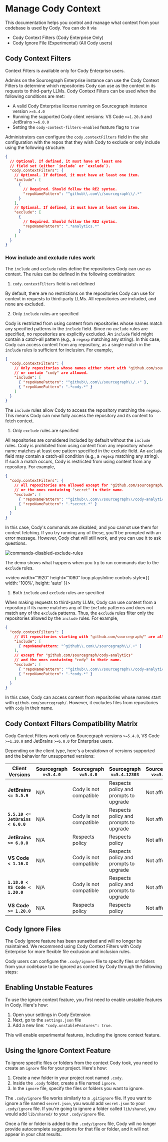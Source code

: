 # Manage Cody Context

<p className="subtitle">This documentation helps you control and manage what context from your codebase is used by Cody. You can do it via </p>

- Cody Context Filters (Cody Enterprise Only)
- Cody Ignore File (Experimental) (All Cody users)

## Cody Context Filters

<Callout type="note">Context Filters is available only for Cody Enterprise users.</Callout>

Admins on the Sourcegraph Enterprise instance can use the Cody Context Filters to determine which repositories Cody can use as the context in its requests to third-party LLMs. Cody Context Filters can be used when the following conditions are met:

- A valid Cody Enterprise license running on Sourcegraph instance version `>=5.4.0`
- Running the supported Cody client versions: VS Code `>=1.20.0` and JetBrains `>=6.0.0`
- Setting the `cody-context-filters-enabled` feature flag to `true`

Administrators can configure the `cody.contextFilters` field in the site configuration with the repos that they wish Cody to exclude or only include using the following structure:

```json
{
  // Optional. If defined, it must have at least one
  // field set (either `include` or `exclude`).
  "cody.contextFilters": {
    // Optional. If defined, it must have at least one item.
    "include": [
      {
        // Required. Should follow the RE2 syntax.
        "repoNamePattern": "^github\\.com\\/sourcegraph\\/.*"
      }
    ],
    // Optional. If defined, it must have at least one item.
    "exclude": [
      {
        // Required. Should follow the RE2 syntax.
        "repoNamePattern": ".*analytics.*"
      }
    ]
  }
}

```

### How include and exclude rules work

The `include` and `exclude` rules define the repositories Cody can use as context. The rules can be defined in the following combination:

1. `cody.contextFilters` field is not defined

By default, there are no restrictions on the repositories Cody can use for context in requests to third-party LLMs. All repositories are included, and none are excluded.

2. Only `include` rules are specified

Cody is restricted from using content from repositories whose names match any specified patterns in the `include` field. Since no `exclude` rules are specified, no repositories are explicitly excluded. An `include` field might contain a catch-all pattern (e.g., a `regexp` matching any string). In this case, Cody can access content from any repository, as a single match in the `include` rules is sufficient for inclusion. For example,

```json
{
  "cody.contextFilters": {
    // Only repositories whose names either start with "github.com/sourcegraph/"
    // or contain "cody" are allowed.
    "include": [
      { "repoNamePattern": "^github\\.com\\/sourcegraph\\/.+" },
      { "repoNamePattern": ".*cody.*" }
    ]
  }
}

```

The `include` rules allow Cody to access the repository matching the `regexp`. This means Cody can now fully access the repository and its content to fetch context.

1. Only `exclude` rules are specified

All repositories are considered included by default without the `include` rules. Cody is prohibited from using content from any repository whose name matches at least one pattern specified in the exclude field. An `exclude` field may contain a catch-all condition (e.g., a `regexp` matching any string). If such a match occurs, Cody is restricted from using content from any repository. For example,

```json
{
  "cody.contextFilters": {
    // All repositories are allowed except for "github.com/sourcegraph/cody-analytics"
    // or the ones containing "secret" in their name.
    "exclude": [
      { "repoNamePattern": "^github\\.com\\/sourcegraph\\/cody-analytics$" },
      { "repoNamePattern": ".*secret.*" }
    ]
  }
}

```

In this case, Cody's commands are disabled, and you cannot use them for context fetching. If you try running any of these, you'll be prompted with an error message. However, Cody chat will still work, and you can use it to ask questions.

![commands-disabled-exclude-rules](https://storage.googleapis.com/sourcegraph-assets/Docs/commands-disabled-082024.png)

The demo shows what happens when you try to run commands due to the `exclude` rules.

<video width="1920" height="1080" loop playsInline controls style={{ width: '100%', height: 'auto' }}>
  <source src="https://storage.googleapis.com/sourcegraph-assets/Docs/Media/exclude-rules.mp4" type="video/mp4"/>
</video>

1. Both `include` and `exclude` rules are specified

When making requests to third-party LLMs, Cody can use content from a repository if its name matches any of the `include` patterns and does not match any of the `exclude` patterns. Thus, the `exclude` rules filter only the repositories allowed by the `include` rules. For example,

```json
{
  "cody.contextFilters": {
    // All repositories starting with "github.com/sourcegraph/" are allowed
    "include": [
      { repoNamePattern: "^github\\.com\\/sourcegraph\\/.+" }
    ],
    // except for "github.com/sourcegraph/cody-analytics"
    // and the ones containing "cody" in their name.
    "exclude": [
      { "repoNamePattern": "^github\\.com\\/sourcegraph\\/cody-analytics$" },
      { "repoNamePattern": ".*cody.*" }
    ]
  }
}

```

In this case, Cody can access content from repositories whose names start with `github.com/sourcegraph/`. However, it excludes files from repositories with `cody` in their name.

## Cody Context Filters Compatibility Matrix

<Callout type="info"> Cody Context Filters work only on Sourcegraph versions `>=5.4.0`, VS Code `>=1.20.0` and JetBrains `>=6.0.0` for Enterprise users.</Callout>

Depending on the client type, here's a breakdown of versions supported and the behavior for unsupported versions:

|        **Client Versions**        | Sourcegraph `v<5.4.0` | Sourcegraph `v=5.4.0`                           | Sourcegraph `v=5.4.12303`                           | Sourcegraph `v>=5.4.0` |
| --------------------------------- | --------------------- | ------------------------------------------------------------------------ | ------------------------------------------------------------------------- | ---------------------- |
| **JetBrains `<= 5.5.9`**          | N/A          | Cody is not compatible | Respects policy and prompts to upgrade | Not affected           |
| **`5.5.10 <= JetBrains < 6.0.0`** | N/A          | Cody is not compatible | Respects policy and prompts to upgrade | Not affected           |
| **JetBrains `>= 6.0.0`**          | N/A          | Respects policy | Respects policy | Not affected |
| **VS Code `< 1.16.X`**            | N/A          | Cody is not compatible | Respects policy and prompts to upgrade | Not affected           |
| **`1.18.0 < VS Code < 1.20.0`**   | N/A          | Cody is not compatible | Respects policy and prompts to upgrade | Not affected           |
| **VS Code `>= 1.20.0`**           | N/A          | Respects policy  | Respects policy   | Not affected           |

## Cody Ignore Files

<Callout type="note">The Cody Ignore feature has been sunsetted and will no longer be maintained. We recommend using Cody Context Filters with Cody Enterprise for more flexible file exclusion and inclusion rules.</Callout>

Cody users can configure the `.cody/ignore` file to specify files or folders from your codebase to be ignored as context by Cody through the following steps:

## Enabling Unstable Features

To use the ignore context feature, you first need to enable unstable features in Cody. Here's how:

1. Open your settings in Cody Extension
2. Next, go to the `settings.json` file
3. Add a new line: `"cody.unstableFeatures": true`.

This will enable experimental features, including the ignore context feature.

## Using the Ignore Context Feature

To ignore specific files or folders from the context Cody took, you need to create an `ignore` file for your project. Here's how:

1. Create a new folder in your project root named `.cody`.
2. Inside the `.cody` folder, create a file named `ignore`.
3. In the `ignore` file, specify the files or folders you want to ignore.

The `.cody/ignore` file works similarly to a `.gitignore` file. If you want to ignore a file named `secret.json`, you would add `secret.json` to your `.cody/ignore` file. If you're going to ignore a folder called `lib/shared`, you would add `lib/shared/` to your `.cody/ignore` file.

Once a file or folder is added to the `.cody/ignore` file, Cody will no longer provide autocomplete suggestions for that file or folder, and it will not appear in your chat results.
